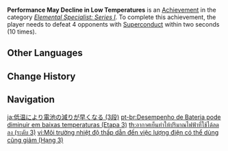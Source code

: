 {{Achievement Infobox
|title        = Performance May Decline in Low Temperatures
|id           = 82030
|order id     = 2030
|category     = Elemental Specialist: Series I
|description  = Defeat 4 opponents with [[Superconduct]] within 2s (×10).
|requirements = 
|primogems    = 20
|tracking     = Tracks the number of times the player defeated 4 opponents in this way.
|topic        = 
|set          = Performance May Decline in Low Temperatures
|tier         = 3
|tiers_total  = 3
}}
'''Performance May Decline in Low Temperatures''' is an [[Achievement]] in the category ''[[Elemental Specialist: Series I]]''. To complete this achievement, the player needs to defeat 4 opponents with [[Superconduct]] within two seconds (10 times).
<!--
==Trivia==

==Video Guides==
{{EVT
|video1   = 
|caption1 = 
}}
-->
==Other Languages==
{{Transclude|Performance May Decline in Low Temperatures|Other Languages}}

==Change History==
{{Change History|1.0}}
<!--
==References==
{{Reflist}}
-->
==Navigation==
{{Achievement Navbox}}

[[ja:低温により電池の減りが早くなる (3段)]]
[[pt-br:Desempenho de Bateria pode diminuir em baixas temperaturas (Etapa 3)]]
[[th:อากาศเย็นทำให้ปริมาณไฟฟ้าที่ใช้ได้ลดลง (ระดับ 3)]]
[[vi:Môi trường nhiệt độ thấp dẫn đến việc lượng điện có thể dùng cũng giảm (Hạng 3)]]